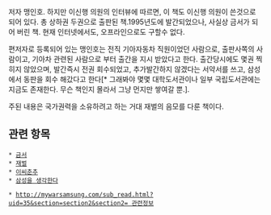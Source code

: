 저자 맹인호. 하지만 이신행 의원의 인터뷰에 따르면, 이 책도 이신행 의원이 쓴것으로 되어 있다. 총 상하권 두권으로 출판된 책.1995년도에 발간되었으나, 사실상 금서가 되어 버린 책. 현재 인터넷에서도, 오프라인으로도 구할수 없다.

편저자로 등록되어 있는 맹인호는 전직 기아자동차 직원이었던 사람으로, 출판사쪽의 사람이고, 기아차 관련된 사람으로 부터 출간을 지시 받았다고 한다. 출간당시에도 몇권 찍히지 않았으며, 발간즉시 전권 회수되었고, 추가발간하지 않겠다는 서약서를 쓰고, 삼성에서 동판을 회수 해갔다고 한다[* 그래봐야 몇몇 대학도서관이나 일부 국립도서관에는 지금도 존재한다. 무슨 책인지 몰라서 그냥 먼지만 쌓여갈 뿐.].

주된 내용은 국가권력을 소유하려고 하는 거대 재벌의 음모를 다룬 책이다.

== 관련 항목 ==
 * [[금서]]
 * [[재벌]]
 * [[이씨춘추]]
 * [[삼성을 생각한다]]

 * [[http://mywarsamsung.com/sub_read.html?uid=35&section=section2&section2= 관련정보]]
